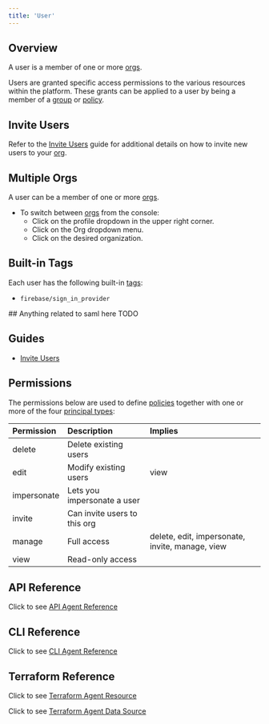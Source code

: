 ```yaml
---
title: 'User'
---
```


## Overview

A user is a member of one or more [orgs](/reference/org).

Users are granted specific access permissions to the various resources within the platform. These grants can be applied to a user by being a member of a [group](/reference/group) or [policy](/reference/policy).

## Invite Users

Refer to the [Invite Users](/guides/invite-users) guide for additional details on how to invite new users to your [org](/reference/org).

## Multiple Orgs

A user can be a member of one or more [orgs](/reference/org).

- To switch between [orgs](/reference/org) from the console:
  - Click on the profile dropdown in the upper right corner.
  - Click on the Org dropdown menu.
  - Click on the desired organization.

## Built-in Tags

Each user has the following built-in [tags](/reference/misc#tags):

- `firebase/sign_in_provider`

## Anything related to saml here TODO

## Guides

- [Invite Users](/guides/invite-users)

## Permissions

The permissions below are used to define [policies](/reference/policy) together with one or more of the four
[principal types](/concepts/principal_types):

| Permission  | Description                  | Implies                                         |
| :---------- | :--------------------------- | :---------------------------------------------- |
| delete      | Delete existing users        |                                                 |
| edit        | Modify existing users        | view                                            |
| impersonate | Lets you impersonate a user  |                                                 |
| invite      | Can invite users to this org |                                                 |
| manage      | Full access                  | delete, edit, impersonate, invite, manage, view |
| view        | Read-only access             |                                                 |

## API Reference

Click to see [API Agent Reference](/api-reference/agent)

## CLI Reference

Click to see [CLI Agent Reference](/references/cli/agent)

## Terraform Reference

Click to see [Terraform Agent Resource](/references/terraform/resources/cpln_gvc)

Click to see [Terraform Agent Data Source](/references/terraform/data-sources/cpln_gvc)